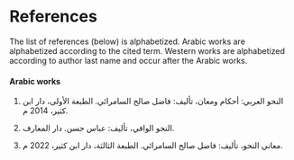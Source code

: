 
<!-- THIS FILE IS AUTOGENERATED. DO NOT EDIT DIRECTLY -->

# References {.unnumbered}

The list of references (below) is alphabetized.
Arabic works are alphabetized according to the cited term.
Western works are alphabetized according to author last name and occur after the Arabic works.

#### Arabic works {.unnumbered}

::: {.ar}
   1. [النحو العربي: أحكام ومعان، تأليف: فاضل صالح السامرائي. الطبعة الأولى، دار ابن كثير، 2014\ م.]{.ar}
:::

::: {.ar}
   2. [النحو الوافي، تأليف: عباس حسن. دار المعارف.]{.ar}
:::

::: {.ar}
   3. [معاني النحو، تأليف: فاضل صالح السامرائي. الطبعة الثالثة، دار ابن كثير، 2022\ م.]{.ar}
:::


